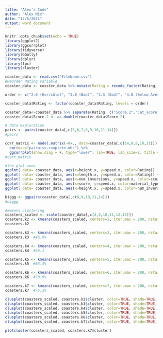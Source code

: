 ```yaml
---
title: "Alex's Code"
author: "Alex Mix"
date: "12/5/2021"
output: word_document
---
```


```r
knitr::opts_chunk$set(echo = TRUE)
library(ggplot2)
library(ggcorrplot)
library(tidyverse)
library(GGally)
library(dplyr)
library(fpc)
library(cluster)

```


```r
coaster_data <- read.csv("FileName.csv")
#Reorder Rating variable
coaster_data <- coaster_data %>% mutate(Rating = recode_factor(Rating, '10 (Superior)'="10.0 (Superior)"))

order <- c("2.0 (Horrible)", "3.0 (Bad)", "3.5 (Bad)", "4.0 (Below Average)", "5.0 (Average)", "5.5 (Average)", "6.0 (Above Average)", "6.5 (Above Average)", "7.0 (Good)", "7.5 (Good)", "8.0 (Great)", "8.5 (Great)", "9.0 (Excellent)", "9.5 (Excellent)", "10.0 (Superior)")

coaster_data$Rating <- factor(coaster_data$Rating, levels = order)

coaster_data<-coaster_data %>% separate(Rating, c("Score.2","Cat_score"), " ")
coaster_data$Score.2 <- as.double(coaster_data$Score.2)
```


```r
# data exploration
pairs <- pairs(coaster_data[,c(5,6,7,8,9,10,11,14)])
#pairs

corr_matrix <- model.matrix(~0+., data=coaster_data[,c(14,8,9,10,11)]) %>% 
  cor(use="pairwise.complete.obs") %>% 
  ggcorrplot(show.diag = F, type="lower", lab=TRUE, lab_size=2, title = "Correlation Matrix")
#corr_matrix

#the plot zone
ggplot( data= coaster_data, aes(x=height.x, y=speed.x, color=Rating)) + geom_point()
ggplot( data= coaster_data, aes(x=length.x, y=speed.x, color=Rating)) + geom_point()
ggplot( data= coaster_data, aes(x=num_inversions, y=speed.x, color=score)) + geom_point()
ggplot( data= coaster_data, aes(x=score, y=speed.x, color=material_type)) + geom_point()
ggplot( data= coaster_data, aes(x=height.x, y=speed.x, color=num_inversions)) + geom_point()

biggg <- ggpairs(coaster_data[,c(8,9,10,11,14)])
#biggg
```

```r
#kmeans clustering
coasters_scaled <- scale(coaster_data[,c(4,9,10,11,12,15)])
coasters.k2 <- kmeans(coasters_scaled, centers=2, iter.max = 200, nstart = 50)
coasters.k2  

coasters.k3 <- kmeans(coasters_scaled, centers=3, iter.max = 200, nstart = 50)
coasters.k3  #46.9%

coasters.k4 <- kmeans(coasters_scaled, centers=4, iter.max = 200, nstart = 50)
coasters.k4  #56.1

coasters.k5 <- kmeans(coasters_scaled, centers=5, iter.max = 200, nstart = 50)
coasters.k5  #65.3%

coasters.k6 <- kmeans(coasters_scaled, centers=6, iter.max = 200, nstart = 50)
coasters.k6  #70.9%

coasters.k7 <- kmeans(coasters_scaled, centers=7, iter.max = 200, nstart = 50)
coasters.k7  #75.1%

clusplot(coasters_scaled, coasters.k2$cluster, color=TRUE, shade=TRUE, lines=0)
clusplot(coasters_scaled, coasters.k3$cluster, color=TRUE, shade=TRUE, lines=0)
clusplot(coasters_scaled, coasters.k4$cluster, color=TRUE, shade=TRUE, lines=0)
clusplot(coasters_scaled, coasters.k5$cluster, color=TRUE, shade=TRUE, labels=2, lines=0)
clusplot(coasters_scaled, coasters.k6$cluster, color=TRUE, shade=TRUE, labels=2, lines=0)
clusplot(coasters_scaled, coasters.k7$cluster, color=TRUE, shade=TRUE, labels=2, lines=0)

plotcluster(coasters_scaled, coasters.k7$cluster)
```

```r

```

